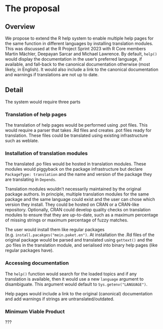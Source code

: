 # The proposal

```{=html}
<!--
This is where the proposal should be outlined. 
-->
```
## Overview

```{=html}
<!--
At a high-level address what your proposal is and how it will address the problem identified. Highlight any benefits to the R Community that follow from solving the problem. This should be your most compelling section.
-->
```
We propose to extend the R help system to enable multiple help pages for the same function in different languages by installing translation modules.
This was discussed at the R Project Sprint 2023 with R Core members Martin Mächler, Deepayan Sarcar and Michael Lawrence.
By default, `help()` would display the documentation in the user's preferred language, if available, and fall-back to the canonical documentation otherwise (most likely, in English).
It would also include a link to the canonical documentation and warnings if translations are not up to date.

## Detail

```{=html}
<!--
Go into more detail about the specifics of the project and it delivers against the problem.

Depending on project type the detail section should include:

 - [ ] Minimum Viable Product
 - [ ] Architecture
 - [ ] Assumptions
-->
```
The system would require three parts

### Translation of help pages

The translation of help pages would be performed using .pot files.
This would require a parser that takes .Rd files and creates .pot files ready for translation.
These files could be translated using existing infrastructure such as weblate.

### Installation of translation modules

The translated .po files would be hosted in translation modules.
These modules would piggyback on the package infrastructure but declare `PackageType: translation` and the name and version of the package they are translating in `Depends`.

Translation modules wouldn't necessarily maintained by the original package authors.
In principle, multiple translation modules for the same package and the same language could exist and the user can chose which version they install.
They could be hosted on CRAN or a CRAN-like repository.
Optionally, CRAN could develop quality checks on translation modules to ensure that they are up-to-date, such as a maximum percentage of missing strings or maximum percentage of fuzzy matches.

The user would install them like regular packages (e.g. `install.pacakges("mein.paket.en")`.
At installation the .Rd files of the original package would be parsed and translated using `gettext()` and the .po files in the translation module, and serialised into binary help pages (like regular packages have).

### Accessing documentation

The `help()` function would search for the loaded topics and if any translation is available, then it would use a new `language` argument to disambiguate.
This argument would default to `Sys.getenv("LANGUAGE")`.

Help pages would include a link to the original (canonical) documentation and add warnings if strings are untranslated/outdated.

### Minimum Viable Product

???
